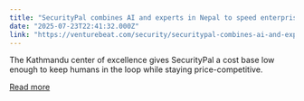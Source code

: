 ```yaml
---
title: "SecurityPal combines AI and experts in Nepal to speed enterprise security questionnaires by 87X or more"
date: "2025-07-23T22:41:32.000Z"
link: "https://venturebeat.com/security/securitypal-combines-ai-and-experts-in-nepal-to-speed-enterprise-security-questionnaires-by-87x-or-more/"
---
```


The Kathmandu center of excellence gives SecurityPal a cost base low enough to keep humans in the loop while staying price-competitive.

[Read more](https://venturebeat.com/security/securitypal-combines-ai-and-experts-in-nepal-to-speed-enterprise-security-questionnaires-by-87x-or-more/)
